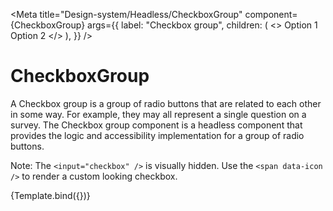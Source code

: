 
<Meta
  title="Design-system/Headless/CheckboxGroup"
  component={CheckboxGroup}
  args={{
    label: "Checkbox group",
    children: (
      <>
        <Checkbox value="option 1">Option 1</Checkbox>
        <Checkbox value="option 2">Option 2</Checkbox>
      </>
    ),
  }}
/>


# CheckboxGroup

A Checkbox group is a group of radio buttons that are related to each other in some way. For example, they may all represent a single question on a survey. The Checkbox group component is a headless component that provides the logic and accessibility implementation for a group of radio buttons.

Note: The `<input="checkbox" />` is visually hidden. Use the `<span data-icon />` to render a custom looking checkbox.

<Canvas>
  <Story name="CheckboxGroup">{Template.bind({})}</Story>
</Canvas>

<ArgsTable story="CheckboxGroup" of={CheckboxGroup} />
